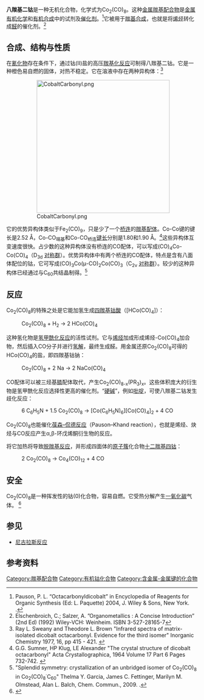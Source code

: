 {{chembox
| Watchedfields = changed
| verifiedrevid = 396340589
|   Name = 八羰基二钴
|   ImageFile = Dicobcalt-octacarbonyl-from-xtal-3D-balls.png
|   ImageName = Dicobalt octacarbonyl
|   ImageFile1 = Dicobalt-octacarbonyl-non-bridged-3D-balls.png
|   ImageName1 = Dicobalt octacarbonyl
|   IUPACName = Octacarbonyldicobalt(''Co—Co'')
|   OtherNames =  Cobalt carbonyl
| Section1 = {{Chembox Identifiers
|   ChemSpiderID_Ref = {{chemspidercite|correct|chemspider}}
| ChemSpiderID = 2007057
| InChI = 1/8CO.2Co/c8*1-2;;/q;;;;;;;;2*+2
| SMILES = [Co+2].[Co+2].[C-]#[O+].[O+]#[C-].[O+]#[C-].[O+]#[C-].[O+]#[C-].[O+]#[C-].[O+]#[C-].[O+]#[C-]
| InChIKey = MQIKJSYMMJWAMP-UHFFFAOYAG
| StdInChI_Ref = {{stdinchicite|correct|chemspider}}
| StdInChI = 1S/8CO.2Co/c8*1-2;;/q;;;;;;;;2*+2
| StdInChIKey_Ref = {{stdinchicite|correct|chemspider}}
| StdInChIKey = MQIKJSYMMJWAMP-UHFFFAOYSA-N
| CASNo = 10210-68-1
|    CASNo_Ref = {{cascite|correct|CAS}}
|   UNNumber = 3281
|   RTECS = GG0300000
  }}
| Section2 = {{Chembox Properties
|   Formula = Co<sub>2</sub>(CO)<sub>8</sub>
|   MolarMass = 341.95
|   Appearance = 纯净时为橙红色晶体
|   Density = 1.87 g/cm<sup>3</sup>
|   Solubility = 不溶
|   MeltingPtCL = 51
|   MeltingPtCH = 52
|   BoilingPtC = 52
|   Boiling_notes = 分解
  }}
| Section3 = {{Chembox Structure
|   Dipole = 1.33 [[德拜|D]] (C<sub>2v</sub>异构体)<br />0 [[德拜|D]] (D<sub>3d</sub>异构体)
  }}
| Section7 = {{Chembox Hazards
|   ExternalMSDS = [http://www.coleparmer.com/catalog/Msds/56919.htm External MSDS]
|   MainHazards = 有毒
|   FlashPt =
|   RPhrases =
|   SPhrases =
  }}
| Section8 = {{Chembox Related
|   Function = 金属羰基配合物
|   OtherFunctn = [[五羰基铁|五羰基铁]]<br />[[九羰基二铁|九羰基二铁]]<br />[[四羰基镍|四羰基镍]]
  }}
}}

'''八羰基二钴'''是一种无机化合物，化学式为Co<sub>2</sub>(CO)<sub>8</sub>。这种[[金属羰基配合物|金属羰基配合物]]是[[金属有机化学|金属有机化学]]和[[有机合成|有机合成]]中的试剂及[[催化剂|催化剂]]。<ref>Pauson, P. L. “Octacarbonyldicobalt” in Encyclopedia of Reagents for Organic Synthesis (Ed: L. Paquette) 2004, J. Wiley & Sons, New York. {{DOI|10.1002/047084289}}{{Dead link|date=July 2010}}.</ref>它被用于[[羰基合成|羰基合成]]，也就是将[[烯烃|烯烃]]转化成[[醛|醛]]的催化剂。<ref>Elschenbroich, C.; Salzer, A. ”Organometallics : A Concise Introduction” (2nd Ed)  (1992) Wiley-VCH: Weinheim. ISBN 3-527-28165-7</ref>

== 合成、结构与性质 ==
在[[氰化物|氰化物]]存在条件下，通过钴(II)盐的高压[[羰基化反应|羰基化反应]]可制得八羰基二钴。它是一种橙色易自燃的固体，对热不稳定。它在溶液中存在两种异构体：<ref>Ray L. Sweany and Theodore L. Brown "Infrared spectra of matrix-isolated dicobalt octacarbonyl. Evidence for the third isomer" Inorganic Chemistry 1977, 16, pp 415 - 421.  {{DOI|10.1021/ic50168a037}}</ref>
:[[Image:CobaltCarbonyl.png|350px]]

它的优势异构体类似于Fe<sub>2</sub>(CO)<sub>9</sub>，只是少了一个[[桥连|桥连]]的[[羰基|羰基]][[配体|配体]]。Co-Co键的键长是2.52 Å，Co-CO<sub>端基</sub>和Co-CO<sub>桥连</sub>[[键长|键长]]分别是1.80和1.90 Å。<ref>G.G. Sumner, HP Klug, LE Alexander "The crystal structure of dicobalt octacarbonyl" Acta Crystallographica, 1964 Volume 17 Part 6 Pages 732-742. {{DOI|10.1107/S0365110X64001803}}</ref>这些异构体互变速度很快。占少数的这种异构体没有桥连的CO配体，可以写成(CO)<sub>4</sub>Co-Co(CO)<sub>4</sub>（D<sub>3d</sub> [[对称群|对称群]]）。优势异构体中有两个桥连的CO配体，特点是含有八面体配位的钴，它可写成(CO)<sub>3</sub>Co(μ-CO)<sub>2</sub>Co(CO)<sub>3</sub>（C<sub>2v</sub> [[对称群|对称群]]）。较少的这种异构体已经通过与C<sub>60</sub>共结晶制得。<ref>"Splendid symmetry: crystallization of an unbridged isomer of Co<sub>2</sub>(CO)<sub>8</sub> in Co<sub>2</sub>(CO)<sub>8</sub><sup>·</sup>C<sub>60</sub>" Thelma Y. Garcia, James C. Fettinger, Marilyn M. Olmstead, Alan L. Balch,  Chem. Commun., 2009. {{DOI|10.1039/b915083h}}.</ref>

== 反应 ==
Co<sub>2</sub>(CO)<sub>8</sub>的特殊之处是它能加氢生成[[四羰基钴酸|四羰基钴酸]]（[HCo(CO)<sub>4</sub>]）：

:Co<sub>2</sub>(CO)<sub>8</sub>  +  H<sub>2</sub>  →  2 HCo(CO)<sub>4</sub>
这种氢化物是[[氢甲酰化反应|氢甲酰化反应]]的活性试剂。它与[[烯烃|烯烃]]加成形成烯烃-Co(CO)<sub>4</sub>加合物，然后插入CO分子并进行[[氢解|氢解]]，最终生成醛。用金属还原Co<sub>2</sub>(CO)<sub>8</sub>可得的HCo(CO)<sub>4</sub>的盐，即四羰基钴钠：

:Co<sub>2</sub>(CO)<sub>8</sub>  +  2 Na  →  2 NaCo(CO)<sub>4</sub>

CO配体可以被三烃基[[膦|膦]]配体取代，产生Co<sub>2</sub>(CO)<sub>8-x</sub>(PR<sub>3</sub>)<sub>x</sub>。这些体积庞大的衍生物是氢甲酰化反应选择性更高的催化剂。“[[软硬酸碱理论|硬碱]]”，例如[[吡啶|吡啶]]，可使八羰基二钴发生歧化反应：

:6 C<sub>6</sub>H<sub>5</sub>N  +  1.5 Co<sub>2</sub>(CO)<sub>8</sub>  →   [Co(C<sub>6</sub>H<sub>5</sub>N)<sub>6</sub>][Co(CO)<sub>4</sub>]<sub>2</sub>  +  4 CO

Co<sub>2</sub>(CO)<sub>8</sub>也能催化[[葆森–侃德反应|葆森–侃德反应]]（Pauson–Khand reaction），也就是烯烃、炔烃与CO反应产生α,β-环戊烯酮衍生物的反应。 

将它加热将导致[[脱羰基反应|脱羰基反应]]，并形成四面体的[[原子簇|原子簇]]化合物[[十二羰基四钴|十二羰基四钴]]：
:2 Co<sub>2</sub>(CO)<sub>8</sub>   →   Co<sub>4</sub>(CO)<sub>12</sub>  +  4 CO

== 安全 ==
Co<sub>2</sub>(CO)<sub>8</sub>是一种挥发性的钴(0)化合物，容易自燃。它受热分解产生[[一氧化碳|一氧化碳]]气体。 <ref>{{Cite web |url=http://www.coleparmer.com/catalog/Msds/56919.htm |title=Cole Parmer MSDS |accessdate=2011-07-09 |archive-date=2011-09-27 |archive-url=https://web.archive.org/web/20110927100922/http://www.coleparmer.com/catalog/Msds/56919.htm |dead-url=no }}</ref>

== 参见 ==
*[[尼古拉斯反应|尼古拉斯反应]]

==参考资料==
{{reflist}}

[[Category:羰基配合物|Category:羰基配合物]]
[[Category:有机钴化合物|Category:有机钴化合物]]
[[Category:含金属-金属键的化合物|Category:含金属-金属键的化合物]]